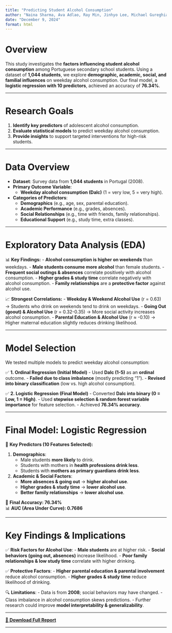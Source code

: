 ```yaml
--- 
title: "Predicting Student Alcohol Consumption"
author: "Naina Sharma, Ava Adlao, Ray Min, Jinhyo Lee, Michael Gureghian"
date: "December 9, 2024"
format: html
---
```


# Overview

This study investigates the **factors influencing student alcohol consumption** among Portuguese secondary school students. Using a dataset of **1,044 students**, we explore **demographic, academic, social, and familial influences** on weekday alcohol consumption. Our final model, a **logistic regression with 10 predictors**, achieved an accuracy of **76.34%**.

---

# Research Goals

1. **Identify key predictors** of adolescent alcohol consumption.
2. **Evaluate statistical models** to predict weekday alcohol consumption.
3. **Provide insights** to support targeted interventions for high-risk students.

---

# Data Overview

- **Dataset**: Survey data from **1,044 students** in Portugal (2008).
- **Primary Outcome Variable**:  
  - **Weekday alcohol consumption (Dalc)** (1 = very low, 5 = very high).
- **Categories of Predictors**:
  - **Demographics** (e.g., age, sex, parental education).
  - **Academic Performance** (e.g., grades, absences).
  - **Social Relationships** (e.g., time with friends, family relationships).
  - **Educational Support** (e.g., study time, extra classes).

---

# Exploratory Data Analysis (EDA)

📊 **Key Findings:**
- **Alcohol consumption is higher on weekends** than weekdays.
- **Male students consume more alcohol** than female students.
- **Frequent social outings & absences** correlate positively with alcohol consumption.
- **Higher grades & study time** correlate negatively with alcohol consumption.
- **Family relationships** are a **protective factor** against alcohol use.

📈 **Strongest Correlations:**
- **Weekday & Weekend Alcohol Use** (r = 0.63) → Students who drink on weekends tend to drink on weekdays.
- **Going Out (goout) & Alcohol Use** (r = 0.32-0.35) → More social activity increases alcohol consumption.
- **Parental Education & Alcohol Use** (r ≈ -0.10) → Higher maternal education slightly reduces drinking likelihood.

---

# Model Selection

We tested multiple models to predict weekday alcohol consumption:

✅ **1. Ordinal Regression (Initial Model)**
- Used **Dalc (1-5)** as an **ordinal** outcome.
- **Failed due to class imbalance** (mostly predicting "1").
- **Revised into binary classification** (low vs. high alcohol consumption).

✅ **2. Logistic Regression (Final Model)**
- Converted **Dalc into binary (0 = Low, 1 = High)**.
- Used **stepwise selection & random forest variable importance** for feature selection.
- Achieved **76.34% accuracy**.

---

# Final Model: Logistic Regression

📌 **Key Predictors (10 Features Selected):**

1. **Demographics**:  
   - Male students **more likely** to drink.  
   - Students with mothers in **health professions drink less**.  
   - Students with **mothers as primary guardians drink less**.  

2. **Academic & Social Factors**:  
   - **More absences & going out** → **higher alcohol use**.  
   - **Higher grades & study time** → **lower alcohol use**.  
   - **Better family relationships** → **lower alcohol use**.  

🎯 **Final Accuracy: 76.34%**  
📊 **AUC (Area Under Curve): 0.7686**  

---

# Key Findings & Implications

✅ **Risk Factors for Alcohol Use**:
- **Male students** are at higher risk.
- **Social behaviors (going out, absences)** increase likelihood.
- **Poor family relationships & low study time** correlate with higher drinking.

✅ **Protective Factors**:
- **Higher parental education & parental involvement** reduce alcohol consumption.
- **Higher grades & study time** reduce likelihood of drinking.

🔍 **Limitations**:
- Data is from **2008**; social behaviors may have changed.
- Class imbalance in alcohol consumption skews predictions.
- Further research could improve **model interpretability & generalizability**.

---

[📄 **Download Full Report**](/projects/Stats 112 Final Paper.pdf)

---


